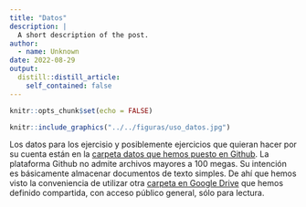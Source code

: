 ```yaml
---
title: "Datos"
description: |
  A short description of the post.
author:
  - name: Unknown
date: 2022-08-29
output:
  distill::distill_article:
    self_contained: false
---
```



```r
knitr::opts_chunk$set(echo = FALSE)
```



```r

knitr::include_graphics("../../figuras/uso_datos.jpg")
```

Los datos para los ejercisio y posiblemente ejercicios que quieran hacer por su cuenta están en la [carpeta datos que hemos puesto en Github](https://github.com/equihuam/Taller_Cond_2022/tree/main/data). La plataforma Github no admite archivos mayores a 100 megas. Su intención es básicamente almacenar documentos de texto simples. De ahí que hemos visto la conveniencia de utilizar otra [carpeta en Google Drive](https://drive.google.com/drive/folders/1idaJ75uXNmON-PLF-dxAVbdvKQZ2mdYr?usp=sharing) que hemos definido compartida, con acceso público general, sólo para lectura.


